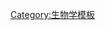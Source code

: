 {{Navbox
|name    = 光学显微镜
|state   = 
|title   = 光学显微镜
|bodyclass = hlist
|image   = [[File:Loupe-binoculaire-p1030891.jpg|150px]]

|above   = 
* '''[[显微镜]]'''
* '''[[光学显微镜]]'''

|group1 = 照明和<br>对比方法
|list1 =
* {{link-en|明场显微镜|Bright field microscopy}}
* [[科勒照明]]
* [[暗场显微镜]]
* [[相衬显微技术]]
* [[微分干涉相差显微镜|微分干涉相差显微镜（DIC）]]
* {{le|Dispersion staining}}
* {{le|Second-harmonic imaging microscopy}}
* [[4Pi顯微鏡]]
* [[顯微鏡學]]
* {{le|Sarfus}}

|group2 = 荧光方法
|list2 =
* [[荧光显微镜]]
* [[共聚焦显微镜]]
* [[双光子激发显微镜]]
* {{le|多光子显微镜|TMultiphoton microscopy}}
* {{le|Image deconvolution|Deconvolution#Optics and other imaging}}
* [[全內反射螢光顯微鏡|全内反射荧光显微镜(TIRF)]]
* {{le|Light sheet fluorescence microscopy}}

|group3  = 亚衍射极限<br>显微技术
|list3   =
* {{le|Diffraction-limited system}}
* {{le|STED microscopy}}
* {{le|Photoactivated localization microscopy}}
* [[近場掃描光學顯微鏡|近场 (NSOM/SNOM)]]
|below   = 
}}<noinclude>[[Category:生物学模板]]</noinclude>